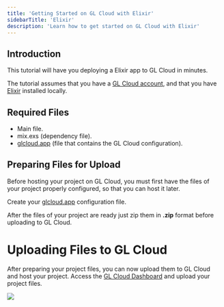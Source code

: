 ```yaml
---
title: 'Getting Started on GL Cloud with Elixir'
sidebarTitle: 'Elixir'
description: 'Learn how to get started on GL Cloud with Elixir'
---
```


## Introduction
This tutorial will have you deploying a Elixir app to GL Cloud in minutes.

The tutorial assumes that you have a [GL Cloud account](https://glcloud.app/login), and that you have [Elixir](https://elixir-lang.org/install.html) installed locally.

## Required Files
- Main file.
- mix.exs (dependency file).
- [glcloud.app](./how-to-create-your-glcloud-configuration-file) (file that contains the GL Cloud configuration).

## Preparing Files for Upload
Before hosting your project on GL Cloud, you must first have the files of your project properly configured, so that you can host it later.

Create your [glcloud.app](./how-to-create-your-glcloud-configuration-file) configuration file.

After the files of your project are ready just zip them in **.zip** format before uploading to GL Cloud.

# Uploading Files to GL Cloud

After preparing your project files, you can now upload them to GL Cloud and host your project.
Access the [GL Cloud Dashboard](https://glcloud.app/dashboard/upload) and upload your project files.

<Frame>
  <img src="/images/uploading.gif" style={{ borderRadius: '0.5rem' }} />
</Frame>